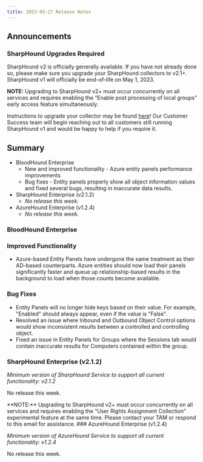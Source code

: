 ```yaml
---
title: 2023-03-27 Release Notes
---
```

## Announcements

### SharpHound Upgrades Required

SharpHound v2 is officially generally available. If you have not already done so, please make sure you upgrade your SharpHound collectors to v2.1+. SharpHound v1 will officially be end-of-life on May 1, 2023.

**NOTE:** Upgrading to SharpHound v2+ must occur concurrently on all services and requires enabling the “Enable post processing of local groups” early access feature simultaneously.

Instructions to upgrade your collector may be found [here](https://support.bloodhoundenterprise.io/hc/en-us/articles/9295247077915)! Our Customer Success team will begin reaching out to all customers still running SharpHound v1 and would be happy to help if you require it.

## Summary

* BloodHound Enterprise
    * New and improved functionality - Azure entity panels performance improvements
    * Bug fixes - Entity panels properly show all object information values and fixed several bugs, resulting in inaccurate data results.
* SharpHound Enterprise (v2.1.2)
    * _No release this week._
* AzureHound Enterprise (v1.2.4)
    * _No release this week._

### BloodHound Enterprise

### Improved Functionality

* Azure-based Entity Panels have undergone the same treatment as their AD-based counterparts. Azure entities should now load their panels significantly faster and queue up relationship-based results in the background to load when those counts become available.

### Bug Fixes

* Entity Panels will no longer hide keys based on their value. For example, "Enabled" should always appear, even if the value is "False".
* Resolved an issue where Inbound and Outbound Object Control options would show inconsistent results between a controlled and controlling object.
* Fixed an issue in Entity Panels for Groups where the Sessions tab would contain inaccurate results for Computers contained within the group.

### SharpHound Enterprise (v2.1.2)

_Minimum version of SharpHound Service to support all current functionality: v2.1.2_

No release this week.

<Info>
**NOTE:** Upgrading to SharpHound v2+ must occur concurrently on all services and requires enabling the “User Rights Assignment Collection” experimental feature at the same time. Please contact your TAM or respond to this email for assistance.
</Info>
### AzureHound Enterprise (v1.2.4)

_Minimum version of AzureHound Service to support all current functionality: v1.2.4_

No release this week.

